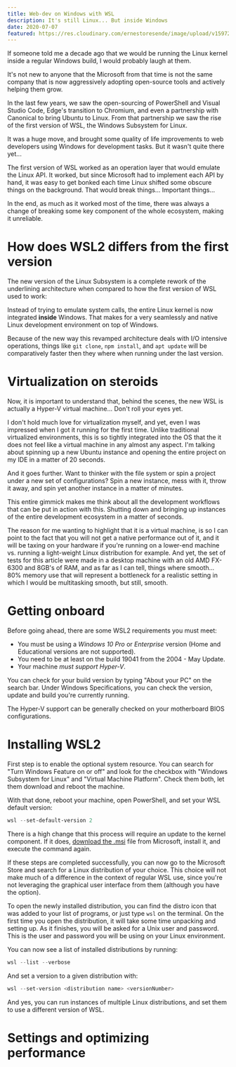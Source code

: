 ```yaml
---
title: Web-dev on Windows with WSL
description: It's still Linux... But inside Windows
date: 2020-07-07 
featured: https://res.cloudinary.com/ernestoresende/image/upload/v1597233789/og%20cards/Web-dev_on_Windows_with_WSL-min_gbraxb.jpg
---
```


If someone told me a decade ago that we would be running the Linux kernel inside a regular Windows build, I would probably laugh at them. 

It's not new to anyone that the Microsoft from that time is not the same company that is now aggressively adopting open-source tools and actively helping them grow. 

In the last few years, we saw the open-sourcing of PowerShell and Visual Studio Code, Edge's transition to Chromium, and even a partnership with Canonical to bring Ubuntu to Linux. From that partnership we saw the rise of the first version of WSL, the Windows Subsystem for Linux.

It was a huge move, and brought some quality of life improvements to web developers using Windows for development tasks. But it wasn't quite there yet...

<InformationSidenote>

  <p>The first version of WSL worked as an operation layer that would emulate the Linux API. It worked, but since Microsoft had to implement each API by hand, it was easy to get bonked each time Linux shifted some obscure things on the background. That would break things... Important things...</p>  

  <p className='last-line'>In the end, as much as it worked most of the time, there was always a change of breaking some key component of the whole ecosystem, making it unreliable.</p>

</InformationSidenote>

# How does WSL2 differs from the first version

The new version of the Linux Subsystem is a complete rework of the underlining architecture when compared to how the first version of WSL used to work:

<BlogImages 
  webpLink="https://res.cloudinary.com/ernestoresende/image/upload/v1599956813/web-dev-with-windows-on-wsl/wsl-architecture-scheme_ncbuxn.webp"
  jpegLink="https://res.cloudinary.com/ernestoresende/image/upload/v1599956813/web-dev-with-windows-on-wsl/wsl-architecture-scheme_ncbuxn.jpeg"
  alt="A diagram of the underlining architecture of WSL2, showing how the Linux kernel communicates with Windows kernel via Hypervisor."
/>

Instead of trying to emulate system calls, the entire Linux kernel is now integrated **inside** Windows. That makes for a very seamlessly and native Linux development environment on top of Windows. 

Because of the new way this revamped architecture deals with I/O intensive operations, things like `git clone`, `npm install`, and `apt update` will be comparatively faster then they where when running under the last version.

# Virtualization on steroids

Now, it is important to understand that, behind the scenes, the new WSL is actually a Hyper-V virtual machine... Don't roll your eyes yet.

I don't hold much love for virtualization myself, and yet, even I was impressed when I got it running for the first time. Unlike traditional virtualized environments, this is so tightly integrated into the OS that the it does not feel like a virtual machine in any almost any aspect. I'm talking about spinning up a new Ubuntu instance and opening the entire project on my IDE in a matter of 20 seconds.

And it goes further. Want to thinker with the file system or spin a project under a new set of configurations? Spin a new instance, mess with it, throw it away, and spin yet another instance in a matter of minutes.

This entire gimmick makes me think about all the development workflows that can be put in action with this. Shutting down and bringing up instances of the entire development ecosystem in a matter of seconds.

The reason for me wanting to highlight that it is a virtual machine, is so I can point to the fact that you will not get a native performance out of it, and it will be taxing on your hardware if you're running on a lower-end machine vs. running a light-weight Linux distribution for example. And yet, the set of tests for this article were made in a desktop machine with an old AMD FX-6300 and 8GB's of RAM, and as far as I can tell, things where smooth... 80% memory use that will represent a bottleneck for a realistic setting in which I would be multitasking smooth, but still, smooth.

# Getting onboard

Before going ahead, there are some WSL2 requirements you must meet:

- You must be using a *Windows 10 Pro* or *Enterprise* version (Home and Educational versions are not supported).
- You need to be at least on the build 19041 from the 2004 - May Update.
- Your machine *must support Hyper-V*.

You can check for your build version by typing "About your PC" on the search bar. Under Windows Specifications, you can check the version, update and build you're currently running.

<BlogImages 
  webpLink="https://res.cloudinary.com/ernestoresende/image/upload/v1601160943/web-dev-with-windows-on-wsl/windows_specifications_sghvh4.webp"
  jpegLink="https://res.cloudinary.com/ernestoresende/image/upload/v1601160943/web-dev-with-windows-on-wsl/windows_specifications_sghvh4.jpeg"
/>

The Hyper-V support can be generally checked on your motherboard BIOS configurations.

# Installing WSL2

First step is to enable the optional system resource. You can search for "Turn Windows Feature on or off" and look for the checkbox with "Windows Subsystem for Linux" and "Virtual Machine Platform". Check them both, let them download and reboot the machine.

<BlogImages 
  webpLink="https://res.cloudinary.com/ernestoresende/image/upload/v1601160943/web-dev-with-windows-on-wsl/windows_features_tn7pwr.webp"
  jpegLink="https://res.cloudinary.com/ernestoresende/image/upload/v1601160943/web-dev-with-windows-on-wsl/windows_features_tn7pwr.jpeg"
  figcaption='Make sure to check the items "Virtual Machine Platform" and "Windows Subsystem for Linux"'
/>

With that done, reboot your machine, open PowerShell, and set your WSL default version:

```powershell
wsl --set-default-version 2
```

There is a high change that this process will require an update to the kernel component. If it does, [download the .msi](https://aka.ms/wsl2kernel) file from Microsoft, install it, and execute the command again. 

If these steps are completed successfully, you can now go to the Microsoft Store and search for a Linux distribution of your choice. This choice will not make much of a difference in the context of regular WSL use, since you're not leveraging the graphical user interface from them (although you have the option). 

<BlogImages
  webpLink="https://res.cloudinary.com/ernestoresende/image/upload/v1601160944/web-dev-with-windows-on-wsl/windows_store_linux_ltavh5.webp"
  jpegLink="https://res.cloudinary.com/ernestoresende/image/upload/v1601160944/web-dev-with-windows-on-wsl/windows_store_linux_ltavh5.webp"
  figcaption="You can search the store for any Linux distribution of your liking."
/>

To open the newly installed distribution, you can find the distro icon that was added to your list of programs, or just type `wsl` on the terminal. On the first time you open the distribution, it will take some time unpacking and setting up. As it finishes, you will be asked for a Unix user and password. This is the user and password you will be using on your Linux environment.

You can now see a list of installed distributions by running:

```powershell
wsl --list --verbose
```

And set a version to a given distribution with: 

```powershell
wsl --set-version <distribution name> <versionNumber>
```

And yes, you can run instances of multiple Linux distributions, and set them to use a different version of WSL.

# Settings and optimizing performance


